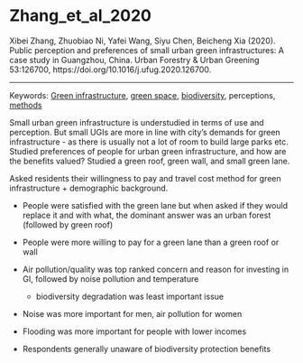 # Zhang_et_al_2020

Xibei Zhang, Zhuobiao Ni, Yafei Wang, Siyu Chen, Beicheng Xia (2020). Public perception and preferences of small urban green infrastructures: A case study in Guangzhou, China. Urban Forestry & Urban Greening 53:126700, https://doi.org/10.1016/j.ufug.2020.126700.

------------------------------------------------------------------------

Keywords: [Green infrastructure](../topics/GreenInfrastructure.qmd), [green space](../topics/GreenSpace.qmd), [biodiversity](../topics/Biodiversity.qmd), perceptions, [methods](../topics/Methods.qmd)

Small urban green infrastructure is understudied in terms of use and perception. But small UGIs are more in line with city's demands for green infrastructure - as there is usually not a lot of room to build large parks etc. Studied preferences of people for urban green infrastructure, and how are the benefits valued? Studied a green roof, green wall, and small green lane.

Asked residents their willingness to pay and travel cost method for green infrastructure + demographic background.

-   People were satisfied with the green lane but when asked if they would replace it and with what, the dominant answer was an urban forest (followed by green roof)

-   People were more willing to pay for a green lane than a green roof or wall

-   Air pollution/quality was top ranked concern and reason for investing in GI, followed by noise pollution and temperature

    -   biodiversity degradation was least important issue

-   Noise was more important for men, air pollution for women

-   Flooding was more important for people with lower incomes

-   Respondents generally unaware of biodiversity protection benefits

